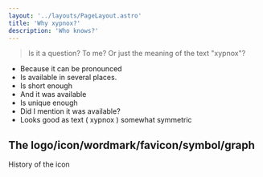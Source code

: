 ```yaml
---
layout: '../layouts/PageLayout.astro'
title: 'Why xypnox?'
description: 'Who knows?'
---
```


> Is it a question? To me? Or just the meaning of the text "xypnox"?

- Because it can be pronounced
- Is available in several places.
- Is short enough
- And it was available
- Is unique enough
- Did I mention it was available?
- Looks good as text ( xypnox ) somewhat symmetric

## The logo/icon/wordmark/favicon/symbol/graph

History of the icon
